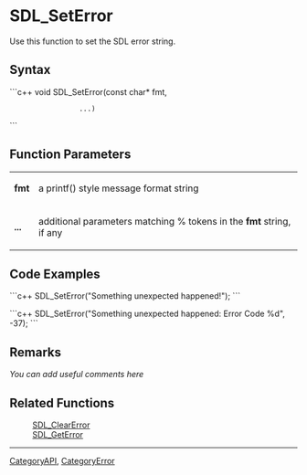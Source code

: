 <!-- pragma section-numbers off -->
<!-- pragma disable-camelcase -->

= SDL_SetError =
Use this function to set the SDL error string.


== Syntax ==
```c++
void SDL_SetError(const char* fmt, 
                  ...)
```

== Function Parameters ==
{|
|'''fmt'''
|a printf() style message format string
|-
|'''...'''
|additional parameters matching % tokens in the '''fmt''' string, if any
|}

== Code Examples ==
```c++
SDL_SetError("Something unexpected happened!");
```

```c++
SDL_SetError("Something unexpected happened: Error Code %d", -37);
```

== Remarks ==
''You can add useful comments here''

== Related Functions ==
:[[SDL_ClearError]]
:[[SDL_GetError]]

----
[[CategoryAPI]], [[CategoryError]]
